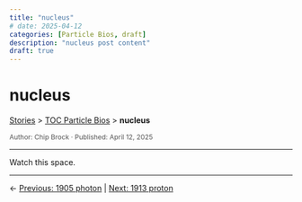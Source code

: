 ```yaml
---
title: "nucleus"
# date: 2025-04-12
categories: [Particle Bios, draft]
description: "nucleus post content"
draft: true
---
```


# nucleus

<div class="breadcrumb">
  <a href="../../stories.html">Stories</a> > <a href="../index.qmd">TOC Particle Bios</a> > <strong>nucleus</strong>
</div>

<div style="font-size:0.85em; color:#555; margin-top:0.5em;">
Author: Chip Brock · Published: April 12, 2025
</div>

---

Watch this space.

---
::: {.post-nav}
← [Previous: 1905 photon](../20250412_1905-photon/1905-photon.html) | [Next: 1913 proton](../20250412_1913-proton/1913-proton.html)
:::
